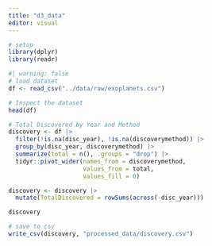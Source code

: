 ```yaml
---
title: "d3_data"
editor: visual
---
```


```r
# setup 
library(dplyr)
library(readr)
```

```r
#| warning: false
# load dataset
df <- read_csv("../data/raw/exoplanets.csv")

# Inspect the dataset
head(df)
```

```r
# Total Discovered by Year and Method
discovery <- df |>
  filter(!is.na(disc_year), !is.na(discoverymethod)) |>
  group_by(disc_year, discoverymethod) |>
  summarize(total = n(), .groups = "drop") |>
  tidyr::pivot_wider(names_from = discoverymethod,
                     values_from = total,
                     values_fill = 0)

discovery <- discovery |>
  mutate(TotalDiscovered = rowSums(across(-disc_year)))
```

```r
discovery
```

```r
# save to csv
write_csv(discovery, "processed_data/discovery.csv")
```
